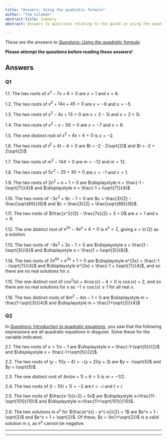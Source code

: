 ```yaml
---
title: "Answers: Using the quadratic formula"
author: "Tom Coleman"
abstract-title: Summary
abstract: Answers to questions relating to the guide on using the quadratic formula.

---
```


*These are the answers to [Questions: Using the quadratic formula](../questions/qs-quadraticformula.qmd).*

**Please attempt the questions before reading these answers!**

## Answers {-}

### Q1 {-}

1.1. The two roots of $x^2 - 7x + 6 = 0$ are $x = 1$ and $x = 6$.

1.2. The two roots of $x^2 + 14x + 45 = 0$ are $x=-9$ and $x=-5$.

1.3. The two roots of $x^2 - 4x + 13 = 0$ are $x=2-3i$ and $x=2+3i$.

1.4. The two roots of $x^2 - x - 56 = 0$ are $x = -7$ and $x=8$.

1.5. The one distinct root of $s^2 + 4s + 4 = 0$ is $x = -2$.

1.6. The two roots of $t^2 + 4t - 4 = 0$ are $t = -2 - 2\sqrt{2}$ and $t = -2 + 2\sqrt{2}$

1.7. The two roots of $m^2 - 144 = 0$ are $m = -12$ and $m = 12$. 

1.8. The two roots of $5c^2 - 25 + 30 = 0$ are $c = -1$ and $c=1$.

1.9. The two roots of $2n^2 + n + 1 = 0$ are $\displaystyle n = \frac{-1 - i\sqrt{7}}{4}$ and $\displaystyle n = \frac{-1 + i\sqrt{7}}{4}$

1.10. The two roots of $-3c^2 + 9c - 1 = 0$ are $c = \frac{3}{2} - \frac{\sqrt{69}}{6}$ and $c = \frac{3}{2} + \frac{\sqrt{69}}{6}$.

1.11. The two roots of $\frac{x^2}{2} - \frac{7x}{2} + 3 = 0$ are $x = 1$ and $x = 6$. 

1.12. The one distinct root of $e^{2x} - 4e^x + 4 = 0$ is $e^x = 2$, giving $x = \ln(2)$ as a solution.

1.13. The two roots of $-9s^2 + 3s - 1 = 0$ are $\displaystyle s = \frac{1 - i\sqrt{3}}{6}$ and $\displaystyle s = \frac{1 + i\sqrt{3}}{6}$.

1.14. The two roots of $2e^{6x} + e^{3x} + 1 = 0$ are $\displaystyle e^{3x} = \frac{-1 - i\sqrt{7}}{4}$ and $\displaystyle e^{3x} = \frac{-1 + i\sqrt{7}}{4}$, and so there are no real solutions for $x$.

1.15. The one distinct root of $\cos^2(x) + 4\cos(x) - 4 = 0$ is $\cos(x) = 2$, and so there are no real solutions for $x$ as $-1\leq \cos(x) \leq 1$ for all real $x$. 

1.16. The two distinct roots of $8m^2 - 4m - 1 = 0$ are $\displaystyle m = \frac{1-\sqrt{3}}{4}$ and $\displaystyle m = \frac{1+\sqrt{3}}{4}$

### Q2 {-}

In [Questions: Introduction to quadratic equations](../questions/qs-introtoquadratics.qmd), you saw that the following expressions are all quadratic equations in disguise. Solve these for the variable indicated. 

2.1. The two roots of $x = 1/x - 1$ are $\displaystyle x = \frac{-1-\sqrt{5}}{2}$ and $\displaystyle x = \frac{-1+\sqrt{5}}{2}$.

2.2. The two roots of $(y-1)(y-4) = -(y+2)(y+3)$ are $y = -i\sqrt{5}$ and $y = i\sqrt{5}$.

2.3. The one distinct root of $4m(m+1) + 6 = 5$ is $m = -1/2$.

2.4. The two roots of $(t-1)(t+1) = -2$ are $t = -i$ and $t=i$.

2.5. The two roots of $\frac{x-1}{x-2} = 5x$ are $\displaystyle x=\frac{11-\sqrt{101}}{10}$ and $\displaystyle x=\frac{11+\sqrt{101}}{10}$. 

2.6. The two solutions in $e^x$ for $\frac{e^{x} - e^{-x}}{2} = 1$ are $e^x = 1 - \sqrt{2}$ and $e^x = 1 + \sqrt{2}$. Of these, $x = \ln(1+\sqrt{2})$ is a valid solution in $x$, as $e^x$ cannot be negative. 

---

---




